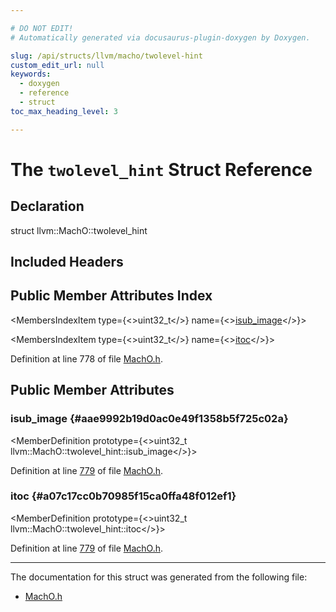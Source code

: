 ```yaml
---

# DO NOT EDIT!
# Automatically generated via docusaurus-plugin-doxygen by Doxygen.

slug: /api/structs/llvm/macho/twolevel-hint
custom_edit_url: null
keywords:
  - doxygen
  - reference
  - struct
toc_max_heading_level: 3

---
```





# The `twolevel_hint` Struct Reference

<DoxygenPage pluginConfig={pluginConfig}>



## Declaration

<CodeBlock>struct llvm::MachO::twolevel_hint</CodeBlock>

## Included Headers

<IncludesList>
<IncludesListItem
  filePath="llvm/BinaryFormat/MachO.h"
  permalink="/docs/api/files/include/include/llvm/include/llvm/binaryformat/macho-h"
  isLocal="true" />
</IncludesList>

## Public Member Attributes Index

<MembersIndex>

<MembersIndexItem
  type={<>uint32&#95;t</>}
  name={<><a href="#aae9992b19d0ac0e49f1358b5f725c02a">isub&#95;image</a></>}>
</MembersIndexItem>

<MembersIndexItem
  type={<>uint32&#95;t</>}
  name={<><a href="#a07c17cc0b70985f15ca0ffa48f012ef1">itoc</a></>}>
</MembersIndexItem>

</MembersIndex>


Definition at line 778 of file <a href="/docs/api/files/include/include/llvm/include/llvm/binaryformat/macho-h">MachO.h</a>.

<SectionDefinition>

## Public Member Attributes

### isub&#95;image {#aae9992b19d0ac0e49f1358b5f725c02a}

<MemberDefinition
  prototype={<>uint32&#95;t llvm::MachO::twolevel&#95;hint::isub&#95;image</>}>

Definition at line <a href="/docs/api/files/include/include/llvm/include/llvm/binaryformat/macho-h/#l00779">779</a> of file <a href="/docs/api/files/include/include/llvm/include/llvm/binaryformat/macho-h">MachO.h</a>.
</MemberDefinition>

### itoc {#a07c17cc0b70985f15ca0ffa48f012ef1}

<MemberDefinition
  prototype={<>uint32&#95;t llvm::MachO::twolevel&#95;hint::itoc</>}>

Definition at line <a href="/docs/api/files/include/include/llvm/include/llvm/binaryformat/macho-h/#l00779">779</a> of file <a href="/docs/api/files/include/include/llvm/include/llvm/binaryformat/macho-h">MachO.h</a>.
</MemberDefinition>

</SectionDefinition>

<hr/>

The documentation for this struct was generated from the following file:

<ul>
<li><a href="/docs/api/files/include/include/llvm/include/llvm/binaryformat/macho-h">MachO.h</a></li>
</ul>

</DoxygenPage>
